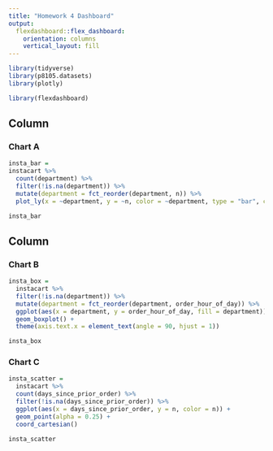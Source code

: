 ```yaml
---
title: "Homework 4 Dashboard"
output: 
  flexdashboard::flex_dashboard:
    orientation: columns
    vertical_layout: fill
---
```


```r
library(tidyverse)
library(p8105.datasets)
library(plotly)

library(flexdashboard)

```

Column {data-width=650}
-----------------------------------------------------------------------

### Chart A

```r
insta_bar =
instacart %>% 
  count(department) %>% 
  filter(!is.na(department)) %>% 
  mutate(department = fct_reorder(department, n)) %>% 
  plot_ly(x = ~department, y = ~n, color = ~department, type = "bar", colors = "viridis")

insta_bar
```

Column {data-width=350}
-----------------------------------------------------------------------

### Chart B

```r
insta_box = 
  instacart %>% 
  filter(!is.na(department)) %>% 
  mutate(department = fct_reorder(department, order_hour_of_day)) %>% 
  ggplot(aes(x = department, y = order_hour_of_day, fill = department)) +
  geom_boxplot() +
  theme(axis.text.x = element_text(angle = 90, hjust = 1))

insta_box
```

### Chart C

```r
insta_scatter = 
  instacart %>% 
  count(days_since_prior_order) %>% 
  filter(!is.na(days_since_prior_order)) %>% 
  ggplot(aes(x = days_since_prior_order, y = n, color = n)) +
  geom_point(alpha = 0.25) +
  coord_cartesian() 

insta_scatter 
```

